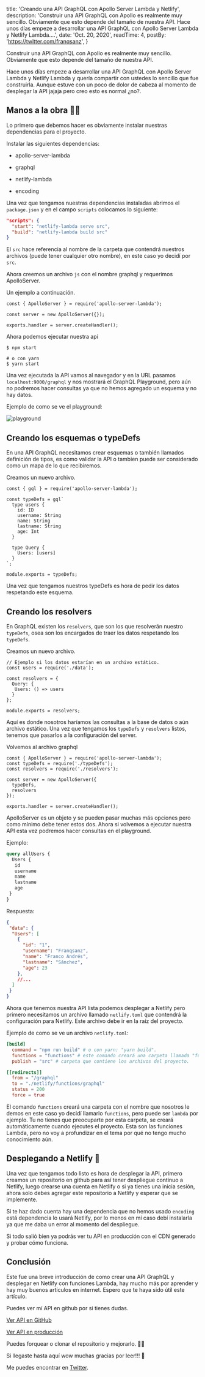 
  title: 'Creando una API GraphQL con Apollo Server Lambda y Netlify',
  description: 'Construir una API GraphQL con Apollo es realmente muy sencillo. Obviamente que esto depende del tamaño de nuestra API. Hace unos días empeze a desarrollar una API GraphQL con Apollo Server Lambda y Netlify Lambda....',
  date: 'Oct. 20, 2020',
  readTime: 4,
  postBy: 'https://twitter.com/franqsanz',
}


Construir una API GraphQL con Apollo es realmente muy sencillo. Obviamente que esto depende del tamaño de nuestra API.

Hace unos días empeze a desarrollar una API GraphQL con Apollo Server Lambda y Netlify Lambda y quería compartir con ustedes lo sencillo que fue construirla.
Aunque estuve con un poco de dolor de cabeza al momento de desplegar la API jajaja pero creo esto es normal ¿no?.

## Manos a la obra 👷‍♂️
Lo primero que debemos hacer es obviamente instalar nuestras dependencias para el proyecto.

Instalar las siguientes dependencias:

* apollo-server-lambda

* graphql

* netlify-lambda

* encoding

Una vez que tengamos nuestras dependencias instaladas abrimos el `package.json` y en el campo `scripts` colocamos lo siguiente:

```JSON
"scripts": {
  "start": "netlify-lambda serve src",
  "build": "netlify-lambda build src"
}
```

El `src` hace referencia al nombre de la carpeta que contendrá nuestros archivos (puede tener cualquier otro nombre), en este caso yo decidí por `src`.

Ahora creemos un archivo `js` con el nombre graphql y requerimos ApolloServer.

Un ejemplo a continuación.

```JS
const { ApolloServer } = require('apollo-server-lambda');

const server = new ApolloServer({});

exports.handler = server.createHandler();
```
Ahora podemos ejecutar nuestra api
```SH
$ npm start

# o con yarn
$ yarn start
```

Una vez ejecutada la API vamos al navegador y en la URL pasamos `localhost:9000/graphql` y nos mostrará el GraphQL Playground, pero aún no podremos hacer consultas ya que no hemos agregado un esquema y no hay datos.

Ejemplo de como se ve el playground:

![playground](/playground.png)

## Creando los esquemas o typeDefs
En una API GraphQL necesitamos crear esquemas o también llamados definición de tipos, es como validar la API o tambien puede ser considerado como un mapa de lo que recibiremos.

Creamos un nuevo archivo.

```JS
const { gql } = require('apollo-server-lambda');

const typeDefs = gql`
  type users {
    id: ID
    username: String
    name: String
    lastname: String
    age: Int
  }

  type Query {
    Users: [users]
  }
`;

module.exports = typeDefs;
```

Una vez que tengamos nuestros typeDefs es hora de pedir los datos respetando este esquema.

## Creando los resolvers
En GraphQL existen los `resolvers`, que son los que resolverán nuestro `typeDefs`, osea son los encargados de traer los datos respetando los `typeDefs`.

Creamos un nuevo archivo.

```JS
// Ejemplo si los datos estarían en un archivo estático.
const users = require('./data');

const resolvers = {
  Query: {
   Users: () => users
  }
};

module.exports = resolvers;
```

Aquí es donde nosotros haríamos las consultas a la base de datos o aún archivo estático. Una vez que tengamos los `typeDefs` y `resolvers` listos, tenemos que pasarlos a la configuración del server.

Volvemos al archivo graphql

```JS
const { ApolloServer } = require('apollo-server-lambda');
const typeDefs = require('./typeDefs');
const resolvers = require('./resolvers');

const server = new ApolloServer({
  typeDefs,
  resolvers
});

exports.handler = server.createHandler();
```

ApolloServer es un objeto y se pueden pasar muchas más opciones pero como mínimo debe tener estos dos.
Ahora si volvemos a ejecutar nuestra API esta vez podremos hacer consultas en el playground.

Ejemplo:

```GraphQL
query allUsers {
  Users {
   id
   username
   name
   lastname
   age
 }
}
```
Respuesta:
```JSON
{
 "data": {
  "Users": [
    {
      "id": "1",
      "username": "Franqsanz",
      "name": "Franco Andrés",
      "lastname": "Sánchez",
      "age": 23
    },
    //...
  ]
 }
}
```
Ahora que tenemos nuestra API lista podemos desplegar a Netlify pero primero necesitamos un archivo llamado `netlify.toml` que contendrá la configuración para Netlify.
Este archivo debe ir en la raíz del proyecto.

Ejemplo de como se ve un archivo `netlify.toml`:

```TOML
[build]
  command = "npm run build" # o con yarn: "yarn build".
  functions = "functions" # este comando creará una carpeta llamada "functions" y guardara las funciones Lambda.
  publish = "src" # carpeta que contiene los archivos del proyecto.

[[redirects]]
  from = "/graphql"
  to = "./netlify/functions/graphql"
  status = 200
  force = true
```
El comando `functions` creará una carpeta con el nombre que nosotros le demos en este caso yo decidí llamarlo `functions`, pero puede ser `lambda` por ejemplo. Tu no tienes que preocuparte por esta carpeta, se creará automáticamente cuando ejecutes el proyecto.
Esta son las funciones Lambda, pero no voy a profundizar en el tema por qué no tengo mucho conocimiento aún.

## Desplegando a Netlify 🚀
Una vez que tengamos todo listo es hora de desplegar la API, primero creamos un repositorio en github para así tener despliegue continuo a Netlify, luego crearse una cuenta en Netlify o si ya tienes una inicia sesión, ahora solo debes agregar este repositorio a Netlify y esperar que se implemente.

Si te haz dado cuenta hay una dependencia que no hemos usado `encoding` está dependencia lo usará Netlify, por lo menos en mí caso debí instalarla ya que me daba un error al momento del despliegue.

Si todo salió bien ya podrás ver tu API en producción con el CDN generado y probar cómo funciona.

## Conclusión
Este fue una breve introducción de como crear una API GraphQL y desplegar en Netlify con funciones Lambda, hay mucho más por aprender y hay muy buenos artículos en internet. Espero que te haya sido útil este artículo.

Puedes ver mí API en github por si tienes dudas.

[Ver API en GitHub](https://github.com/Franqsanz/fruits-api)

[Ver API en producción](https://fruits-api.netlify.app/graphql)

Puedes forquear o clonar el repositorio y mejorarlo. 👍🏻

Si llegaste hasta aquí wow muchas gracias por leer!!! 💛

Me puedes encontrar en [Twitter](https://twitter.com/franqsanz).